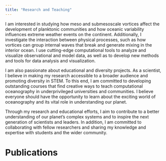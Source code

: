 ---
title: "Research and Teaching"
---

I am interested in studying how meso and submesoscale vortices affect the development of planktonic communities and how oceanic variability influences extreme weather events on the continent. Additionally, I investigate the interaction between physical processes, such as how vortices can group internal waves that break and generate mixing in the interior ocean. I use cutting-edge computational tools to analyze and visualize observational and model data, as well as to develop new methods and tools for data analysis and visualization.

I am also passionate about educational and diversity projects. As a scientist, I believe in making my research accessible to a broader audience and promoting diversity in STEM. To this end, I am committed to developing outstanding courses that find creative ways to teach computational oceanography in underprivileged universities and communities. I believe everyone should have the opportunity to learn about the exciting world of oceanography and its vital role in understanding our planet.

Through my research and educational efforts, I aim to contribute to a better understanding of our planet's complex systems and to inspire the next generation of scientists and leaders. In addition, I am committed to collaborating with fellow researchers and sharing my knowledge and expertise with students and the wider community.

# Publications


<br>

<script src="https://bibbase.org/show?bib=https://iuryt.github.io/pubs.bib&jsonp=1&theme=dividers"></script>